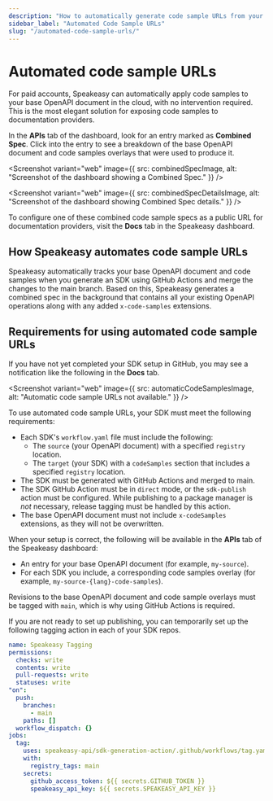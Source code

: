 ```yaml
---
description: "How to automatically generate code sample URLs from your SDK."
sidebar_label: "Automated Code Sample URLs"
slug: "/automated-code-sample-urls/"
---
```




# Automated code sample URLs

For paid accounts, Speakeasy can automatically apply code samples to your base OpenAPI document in the cloud, with no intervention required.
This is the most elegant solution for exposing code samples to documentation providers.

In the **APIs** tab of the dashboard, look for an entry marked as **Combined Spec**.
Click into the entry to see a breakdown of the base OpenAPI document and code samples overlays that were used to produce it.

<Screenshot 
  variant="web"
  image={{
    src: combinedSpecImage,
    alt: "Screenshot of the dashboard showing a Combined Spec."
  }}
/>

<Screenshot 
  variant="web"
  image={{
    src: combinedSpecDetailsImage,
    alt: "Screenshot of the dashboard showing Combined Spec details."
  }}
/>

To configure one of these combined code sample specs as a public URL for documentation providers, visit the **Docs** tab in the Speakeasy dashboard.

## How Speakeasy automates code sample URLs

Speakeasy automatically tracks your base OpenAPI document and code samples when you generate an SDK using GitHub Actions and merge the changes to the main branch.
Based on this, Speakeasy generates a combined spec in the background that contains all your existing OpenAPI operations along with any added `x-code-samples` extensions.

## Requirements for using automated code sample URLs

If you have not yet completed your SDK setup in GitHub, you may see a notification like the following in the **Docs** tab.

<Screenshot 
  variant="web"
  image={{
    src: automaticCodeSamplesImage,
    alt: "Automatic code sample URLs not available."
  }}
/>

To use automated code sample URLs, your SDK must meet the following requirements:

- Each SDK's `workflow.yaml` file must include the following:
  - The `source` (your OpenAPI document) with a specified `registry` location.
  - The `target` (your SDK) with a `codeSamples` section that includes a specified `registry` location.
- The SDK must be generated with GitHub Actions and merged to main.
- The SDK GitHub Action must be in `direct` mode, or the `sdk-publish` action must be configured. While publishing to a package manager is _not_ necessary, release tagging must be handled by this action.
- The base OpenAPI document must not include `x-codeSamples` extensions, as they will not be overwritten.

When your setup is correct, the following will be available in the **APIs** tab of the Speakeasy dashboard:

- An entry for your base OpenAPI document (for example, `my-source`).
- For each SDK you include, a corresponding code samples overlay (for example, `my-source-{lang}-code-samples`).

Revisions to the base OpenAPI document and code sample overlays must be tagged with `main`, which is why using GitHub Actions is required.

<Callout title="Alternatives to configuring sdk-publish.yaml:" type="warning">
If you are not ready to set up publishing, you can temporarily set up the following tagging action in each of your SDK repos.

```yaml .github/workflows/tagging.yaml
name: Speakeasy Tagging
permissions:
  checks: write
  contents: write
  pull-requests: write
  statuses: write
"on":
  push:
    branches:
      - main
    paths: []
  workflow_dispatch: {}
jobs:
  tag:
    uses: speakeasy-api/sdk-generation-action/.github/workflows/tag.yaml@v15
    with:
      registry_tags: main
    secrets:
      github_access_token: ${{ secrets.GITHUB_TOKEN }}
      speakeasy_api_key: ${{ secrets.SPEAKEASY_API_KEY }}
```

</Callout>

